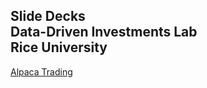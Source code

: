 ## Slide Decks<br>Data-Driven Investments Lab<br>Rice University<br>

[Alpaca Trading](./docs/01-alpaca.html) 
